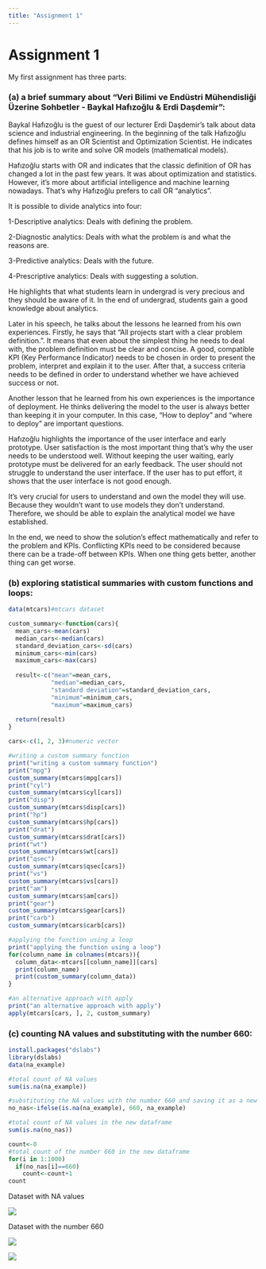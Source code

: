 ```yaml
---
title: "Assignment 1"
---
```


# Assignment 1

My first assignment has three parts:

### (a) a brief summary about **“Veri Bilimi ve Endüstri Mühendisliği Üzerine Sohbetler - Baykal Hafızoğlu & Erdi Daşdemir”**:

Baykal Hafızoğlu is the guest of our lecturer Erdi Daşdemir’s talk about data science and industrial engineering. In the beginning of the talk Hafızoğlu defines himself as an OR Scientist and Optimization Scientist. He indicates that his job is to write and solve OR models (mathematical models).

Hafızoğlu starts with OR and indicates that the classic definition of OR has changed a lot in the past few years. It was about optimization and statistics. However, it’s more about artificial intelligence and machine learning nowadays. That’s why Hafızoğlu prefers to call OR “analytics”.

It is possible to divide analytics into four:

1-Descriptive analytics: Deals with defining the problem.

2-Diagnostic analytics: Deals with what the problem is and what the reasons are.

3-Predictive analytics: Deals with the future.

4-Prescriptive analytics: Deals with suggesting a solution.

He highlights that what students learn in undergrad is very precious and they should be aware of it. In the end of undergrad, students gain a good knowledge about analytics.

Later in his speech, he talks about the lessons he learned from his own experiences. Firstly, he says that “All projects start with a clear problem definition.”. It means that even about the simplest thing he needs to deal with, the problem definition must be clear and concise. A good, compatible KPI (Key Performance Indicator) needs to be chosen in order to present the problem, interpret and explain it to the user. After that, a success criteria needs to be defined in order to understand whether we have achieved success or not.

Another lesson that he learned from his own experiences is the importance of deployment. He thinks delivering the model to the user is always better than keeping it in your computer. In this case, “How to deploy” and “where to deploy” are important questions.

Hafızoğlu highlights the importance of the user interface and early prototype. User satisfaction is the most important thing that’s why the user needs to be understood well. Without keeping the user waiting, early prototype must be delivered for an early feedback. The user should not struggle to understand the user interface. If the user has to put effort, it shows that the user interface is not good enough.

It's very crucial for users to understand and own the model they will use. Because they wouldn't want to use models they don't understand. Therefore, we should be able to explain the analytical model we have established.

In the end, we need to show the solution’s effect mathematically and refer to the problem and KPIs. Conflicting KPIs need to be considered because there can be a trade-off between KPIs. When one thing gets better, another thing can get worse.

### (b) exploring statistical summaries with custom functions and loops:

```r
data(mtcars)#mtcars dataset

custom_summary<-function(cars){
  mean_cars<-mean(cars)
  median_cars<-median(cars)
  standard_deviation_cars<-sd(cars)
  minimum_cars<-min(cars)
  maximum_cars<-max(cars)
  
  result<-c("mean"=mean_cars,
            "median"=median_cars,
            "standard deviation"=standard_deviation_cars,
            "minimum"=minimum_cars,
            "maximum"=maximum_cars)
  
  return(result)
}

cars<-c(1, 2, 3)#numeric vector

#writing a custom summary function
print("writing a custom summary function")
print("mpg")
custom_summary(mtcars$mpg[cars])
print("cyl")
custom_summary(mtcars$cyl[cars])
print("disp")
custom_summary(mtcars$disp[cars])
print("hp")
custom_summary(mtcars$hp[cars])
print("drat")
custom_summary(mtcars$drat[cars])
print("wt")
custom_summary(mtcars$wt[cars])
print("qsec")
custom_summary(mtcars$qsec[cars])
print("vs")
custom_summary(mtcars$vs[cars])
print("am")
custom_summary(mtcars$am[cars])
print("gear")
custom_summary(mtcars$gear[cars])
print("carb")
custom_summary(mtcars$carb[cars])

#applying the function using a loop
print("applying the function using a loop")
for(column_name in colnames(mtcars)){
  column_data<-mtcars[[column_name]][cars]
  print(column_name)
  print(custom_summary(column_data))
}

#an alternative approach with apply
print("an alternative approach with apply")
apply(mtcars[cars, ], 2, custom_summary)

```

### (c) counting NA values and substituting with the number 660:

```r
install.packages("dslabs")
library(dslabs)
data(na_example)

#total count of NA values
sum(is.na(na_example))

#substituting the NA values with the number 660 and saving it as a new dataframe
no_nas<-ifelse(is.na(na_example), 660, na_example)

#total count of NA values in the new dataframe
sum(is.na(no_nas))

count<-0
#total count of the number 660 in the new dataframe
for(i in 1:1000)
  if(no_nas[i]==660)
    count<-count+1
count
```

Dataset with NA values

![](images/before.png){fig-align="center"}

Dataset with the number 660

![](images/after1.png){fig-align="center"}

![](images/after2.png){fig-align="center"}
